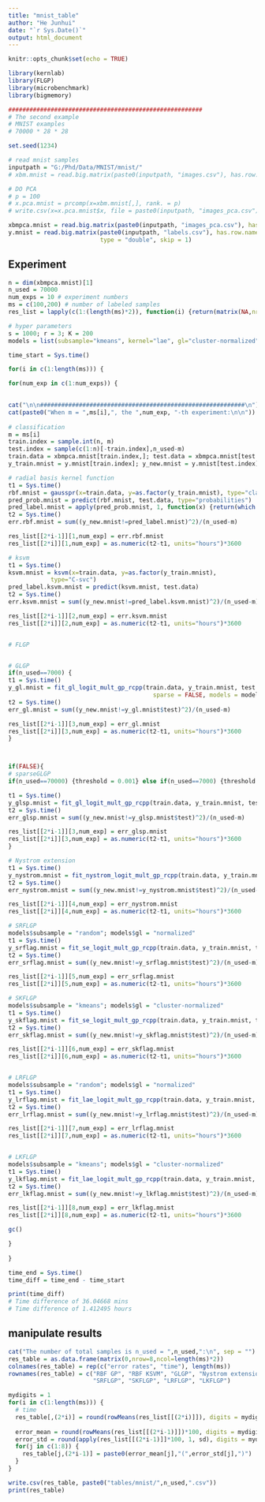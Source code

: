 ```yaml
---
title: "mnist_table"
author: "He Junhui"
date: "`r Sys.Date()`"
output: html_document
---
```


```r
knitr::opts_chunk$set(echo = TRUE)
```

```r
library(kernlab)
library(FLGP)
library(microbenchmark)
library(bigmemory)
```

```r
#######################################################
# The second example
# MNIST examples
# 70000 * 28 * 28

set.seed(1234)
```

```r
# read mnist samples
inputpath = "G:/Phd/Data/MNIST/mnist/"
# xbm.mnist = read.big.matrix(paste0(inputpath, "images.csv"), has.row.names =  TRUE, type = "double", skip = 1)
```

```r
# DO PCA
# p = 100
# x.pca.mnist = prcomp(x=xbm.mnist[,], rank. = p)
# write.csv(x=x.pca.mnist$x, file = paste0(inputpath, "images_pca.csv"))
```

```r
xbmpca.mnist = read.big.matrix(paste0(inputpath, "images_pca.csv"), has.row.names =  TRUE, type = "double", skip = 1)
y.mnist = read.big.matrix(paste0(inputpath, "labels.csv"), has.row.names = TRUE,
                          type = "double", skip = 1)
```

## Experiment
```r
n = dim(xbmpca.mnist)[1]
n_used = 70000
num_exps = 10 # experiment numbers
ms = c(100,200) # number of labeled samples
res_list = lapply(c(1:(length(ms)*2)), function(i) {return(matrix(NA,nrow=8,ncol=num_exps))})
```

```r
# hyper parameters
s = 1000; r = 3; K = 200
models = list(subsample="kmeans", kernel="lae", gl="cluster-normalized", root=TRUE)
```

```r
time_start = Sys.time()

for(i in c(1:length(ms))) {

for(num_exp in c(1:num_exps)) {
  

cat("\n\n##########################################################\n")  
cat(paste0("When m = ",ms[i],", the ",num_exp, "-th experiment:\n\n"))
  
# classification
m = ms[i]
train.index = sample.int(n, m)
test.index = sample(c(1:n)[-train.index],n_used-m)
train.data = xbmpca.mnist[train.index,]; test.data = xbmpca.mnist[test.index,]
y_train.mnist = y.mnist[train.index]; y_new.mnist = y.mnist[test.index]

# radial basis kernel function
t1 = Sys.time()
rbf.mnist = gausspr(x=train.data, y=as.factor(y_train.mnist), type="classification", scaled = FALSE)
pred_prob.mnist = predict(rbf.mnist, test.data, type="probabilities")
pred_label.mnist = apply(pred_prob.mnist, 1, function(x) {return(which.max(x)-1)})
t2 = Sys.time()
err.rbf.mnist = sum((y_new.mnist!=pred_label.mnist)^2)/(n_used-m)

res_list[[2*i-1]][1,num_exp] = err.rbf.mnist
res_list[[2*i]][1,num_exp] = as.numeric(t2-t1, units="hours")*3600

# ksvm
t1 = Sys.time()
ksvm.mnist = ksvm(x=train.data, y=as.factor(y_train.mnist), 
            type="C-svc")
pred_label.ksvm.mnist = predict(ksvm.mnist, test.data)
t2 = Sys.time()
err.ksvm.mnist = sum((y_new.mnist!=pred_label.ksvm.mnist)^2)/(n_used-m)

res_list[[2*i-1]][2,num_exp] = err.ksvm.mnist
res_list[[2*i]][2,num_exp] = as.numeric(t2-t1, units="hours")*3600


# FLGP


# GLGP
if(n_used==7000) {
t1 = Sys.time()
y_gl.mnist = fit_gl_logit_mult_gp_rcpp(train.data, y_train.mnist, test.data, K,
                                         sparse = FALSE, models = models)
t2 = Sys.time()
err_gl.mnist = sum((y_new.mnist!=y_gl.mnist$test)^2)/(n_used-m)

res_list[[2*i-1]][3,num_exp] = err_gl.mnist
res_list[[2*i]][3,num_exp] = as.numeric(t2-t1, units="hours")*3600
}



if(FALSE){
# sparseGLGP
if(n_used==70000) {threshold = 0.001} else if(n_used==7000) {threshold = 0.01}

t1 = Sys.time()
y_glsp.mnist = fit_gl_logit_mult_gp_rcpp(train.data, y_train.mnist, test.data, K, threshold = threshold, sparse = TRUE, models = models)
t2 = Sys.time()
err_glsp.mnist = sum((y_new.mnist!=y_glsp.mnist$test)^2)/(n_used-m)

res_list[[2*i-1]][3,num_exp] = err_glsp.mnist
res_list[[2*i]][3,num_exp] = as.numeric(t2-t1, units="hours")*3600
}

# Nystrom extension
t1 = Sys.time()
y_nystrom.mnist = fit_nystrom_logit_mult_gp_rcpp(train.data, y_train.mnist, test.data, s, K, models = models)
t2 = Sys.time()
err_nystrom.mnist = sum((y_new.mnist!=y_nystrom.mnist$test)^2)/(n_used-m)

res_list[[2*i-1]][4,num_exp] = err_nystrom.mnist
res_list[[2*i]][4,num_exp] = as.numeric(t2-t1, units="hours")*3600

# SRFLGP
models$subsample = "random"; models$gl = "normalized"
t1 = Sys.time()
y_srflag.mnist = fit_se_logit_mult_gp_rcpp(train.data, y_train.mnist, test.data, s, r, K, models = models)
t2 = Sys.time()
err_srflag.mnist = sum((y_new.mnist!=y_srflag.mnist$test)^2)/(n_used-m)

res_list[[2*i-1]][5,num_exp] = err_srflag.mnist
res_list[[2*i]][5,num_exp] = as.numeric(t2-t1, units="hours")*3600

# SKFLGP
models$subsample = "kmeans"; models$gl = "cluster-normalized"
t1 = Sys.time()
y_skflag.mnist = fit_se_logit_mult_gp_rcpp(train.data, y_train.mnist, test.data, s, r, K, models = models)
t2 = Sys.time()
err_skflag.mnist = sum((y_new.mnist!=y_skflag.mnist$test)^2)/(n_used-m)

res_list[[2*i-1]][6,num_exp] = err_skflag.mnist
res_list[[2*i]][6,num_exp] = as.numeric(t2-t1, units="hours")*3600


# LRFLGP
models$subsample = "random"; models$gl = "normalized"
t1 = Sys.time()
y_lrflag.mnist = fit_lae_logit_mult_gp_rcpp(train.data, y_train.mnist, test.data, s, r, K, models = models)
t2 = Sys.time()
err_lrflag.mnist = sum((y_new.mnist!=y_lrflag.mnist$test)^2)/(n_used-m)

res_list[[2*i-1]][7,num_exp] = err_lrflag.mnist
res_list[[2*i]][7,num_exp] = as.numeric(t2-t1, units="hours")*3600


# LKFLGP
models$subsample = "kmeans"; models$gl = "cluster-normalized"
t1 = Sys.time()
y_lkflag.mnist = fit_lae_logit_mult_gp_rcpp(train.data, y_train.mnist, test.data, s, r, K, models = models)
t2 = Sys.time()
err_lkflag.mnist = sum((y_new.mnist!=y_lkflag.mnist$test)^2)/(n_used-m)

res_list[[2*i-1]][8,num_exp] = err_lkflag.mnist
res_list[[2*i]][8,num_exp] = as.numeric(t2-t1, units="hours")*3600

gc()

}
  
}

time_end = Sys.time()
time_diff = time_end - time_start
```

```r
print(time_diff)
# Time difference of 36.04668 mins
# Time difference of 1.412495 hours
```


## manipulate results
```r
cat("The number of total samples is n_used = ",n_used,":\n", sep = "")
res_table = as.data.frame(matrix(0,nrow=8,ncol=length(ms)*2))
colnames(res_table) = rep(c("error rates", "time"), length(ms))
rownames(res_table) = c("RBF GP", "RBF KSVM", "GLGP", "Nystrom extension", 
                        "SRFLGP", "SKFLGP", "LRFLGP", "LKFLGP")

mydigits = 1
for(i in c(1:length(ms))) {
  # time
  res_table[,(2*i)] = round(rowMeans(res_list[[(2*i)]]), digits = mydigits)
  
  error_mean = round(rowMeans(res_list[[(2*i-1)]])*100, digits = mydigits)
  error_std = round(apply(res_list[[(2*i-1)]]*100, 1, sd), digits = mydigits)
  for(j in c(1:8)) {
    res_table[j,(2*i-1)] = paste0(error_mean[j],"(",error_std[j],")")
  }
}

```

```r
write.csv(res_table, paste0("tables/mnist/",n_used,".csv"))
print(res_table)
```

